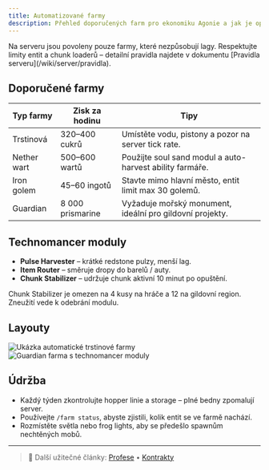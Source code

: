 ```yaml
---
title: Automatizované farmy
description: Přehled doporučených farm pro ekonomiku Agonie a jak je optimalizovat s technomancer moduly.
---
```


<Callout type="info" emoji="🌾">
  Na serveru jsou povoleny pouze farmy, které nezpůsobují lagy. Respektujte limity entit a chunk loaderů – detailní pravidla najdete v dokumentu [Pravidla serveru](/wiki/server/pravidla).
</Callout>

## Doporučené farmy

| Typ farmy | Zisk za hodinu | Tipy |
| --- | --- | --- |
| Trstinová | 320–400 cukrů | Umístěte vodu, pistony a pozor na server tick rate. |
| Nether wart | 500–600 wartů | Použijte soul sand modul a auto-harvest ability farmáře. |
| Iron golem | 45–60 ingotů | Stavte mimo hlavní město, entit limit max 30 golemů. |
| Guardian | 8 000 prismarine | Vyžaduje mořský monument, ideální pro gildovní projekty. |

## Technomancer moduly

- **Pulse Harvester** – krátké redstone pulzy, menší lag.  
- **Item Router** – směruje dropy do barelů / auty.  
- **Chunk Stabilizer** – udržuje chunk aktivní 10 minut po opuštění.  

<Callout type="warning" emoji="⚙️">
  Chunk Stabilizer je omezen na 4 kusy na hráče a 12 na gildovní region. Zneužití vede k odebrání modulu.
</Callout>

## Layouty

<div className="grid gap-4 md:grid-cols-2">
  <img
    src="https://placehold.co/640x360/14532d/ffffff?text=Sugar+Cane+Farm"
    alt="Ukázka automatické trstinové farmy"
    className="h-full rounded-md border border-emerald-600/40 object-cover"
    loading="lazy"
  />
  <img
    src="https://placehold.co/640x360/312e81/ede9fe?text=Guardian+Farm"
    alt="Guardian farma s technomancer moduly"
    className="h-full rounded-md border border-indigo-600/40 object-cover"
    loading="lazy"
  />
</div>

## Údržba

- Každý týden zkontrolujte hopper linie a storage – plné bedny zpomalují server.  
- Používejte `/farm status`, abyste zjistili, kolik entit se ve farmě nachází.  
- Rozmístěte světla nebo frog lights, aby se předešlo spawnům nechtěných mobů.

---

> 🔧 Další užitečné články: [Profese](/wiki/economy/profese) • [Kontrakty](/wiki/economy/kontrakty)
